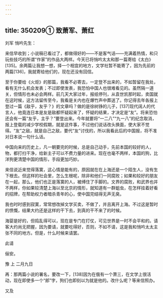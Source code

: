 ```yaml
---
---
---
```

title: 350209① 致萧军、萧红
---




刘军 悄吟先生：

来信早收到；小说稿已看过了，都做得好的——不是客气话——充满着热情，和只玩些技巧的所谓“作家”的作品大两样。今天已将悄吟太太和那一篇寄给《太白》[135]。余两篇让我想一想，择一个相宜的地方，文学社暂不能寄了，因为先前的两篇[136]，我就寄给他们的，现在还没有回信。

至于你要给《火炬》的那篇，我看不必寄去，一定登不出来的，不如暂留在我处，看有无什么机会发表；不过即使发表，我恐怕中国人也很难看见的。虽然隔一道关，但情形也未必会两样。前几天大家过年，报纸停刊，从袁世凯那时起，卖国就在这时候，这方法留传至今，我看是关内也在爆竹声中葬送了。你记得去年各报上登过一篇《敌乎，友乎？》的文章吗？做的是徐树铮的儿子，[137]现代阔人的代言人，他竟连日本是友是敌都怀疑起来了，怀疑的结果，才决定是“友”。将来恐怕还会有一篇“友乎，主乎？”要登出来。今年就要将“一二八”“九一八”的纪念取消，报上登载的减少学校假期，就是这件事，不过他们说话改头换面，使大家不觉得。“友”之敌，就是自己之敌，要代“友”讨伐的，所以我看此后的中国报，将不准对日本说一句什么话。

中国向来的历史上，凡一朝要完的时候，总是自己动手，先前本国的较好的人，物，都打扫干净，给新主子可以不费力量的进来。现在也毫不两样，本国的狗，比洋狗更清楚中国的情形，手段更加巧妙。

来信说近来觉得落寞，这心情是能有的，原因就在在上海还是一个陌生人，没有生下根去。但这样的社会里，怎么生根呢，除非和他们一同腐败；如果和较好的朋友在一起，那么，他们也正是落寞的人，被缚住了手脚的。文界的腐败，和武界也并不两样，你如果较清楚上海以至北京的情形，就知道有一群蛆虫，在怎样挂着好看的招牌，在帮助权力者暗杀青年的心，使中国完结得无声无臭。

我也时时感到寂寞，常常想改掉文学买卖，不做了，并且离开上海。不过这是暂时的愤慨，结果大约还是这样的干下去，到真的干不来了的时候。

海婴是好的，但捣乱得可以，现在是专门在打仗，可见世界是一时不会平和的。请客大约尚无把握，因为要请，就要吃得好，否则，不如不请，这是我和悄吟太太主张不同的地方。但是，什么时候来请罢。

此请

俪安。

豫 上 二月九日

再：那两篇小说的署名，要改一下，[138]因为在俄有一个萧三，在文学上很活动，现在即使多一个“郎”字，狗们也即刻以为就是他的。改什么呢？等来信照办。

又及